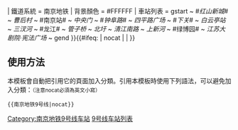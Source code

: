 {{鐵道路線| lua=1
| 模板名稱 = 南京地铁9号线
| 名稱 = [[南京地铁]][[南京地铁9号线|9号线]]（在建）
| 代表色 = {{南京地铁线路色|9}}
| Logo = {{#ifeq: {{NAMESPACE}} | {{NS:0}} | [[File:Nanjing metro logo.svg|27px]]}}
| 鐵道系統 = 南京地铁
| 背景顏色 = #FFFFFF
| 車站列表 = gstart ~ #''红山新城''#{{南京地铁路线标志|6|blink}} ~ ''曹后村'' ~ #南京站#{{南京地铁线路名|1|blink}}{{南京地铁线路名|3|blink}} ~ ''中央门'' ~ #''钟阜路''#{{南京地铁线路名|7|blink}} ~ ''四平路广场'' ~ #''下关''#{{南京地铁线路名|5|blink}} ~ ''白云亭站'' ~ ''三汊河'' ~ #龙江#{{南京地铁线路名|4|blink}} ~ ''管子桥'' ~ ''北圩'' ~ ''清江南路'' ~ ''上新河'' ~ #绿博园#{{南京地铁线路名|10|blink}} ~ ''江苏大剧院·宪法广场'' ~ gend
}}<includeonly>{{#ifeq: {{{1}}} | nocat | <!--空--> | [[Category:南京地铁9号线车站]] }}</includeonly><noinclude>

==使用方法==
本模板會自動把引用它的頁面加入分類。引用本模板時使用下列語法，可以避免加入分類：<small>（注意nocat必須為英文小寫）</small>
 <nowiki>{{</nowiki>南京地铁9号线<nowiki>|nocat}}</nowiki>

[[Category:南京地铁模板|9号线车站列表]]
</noinclude>